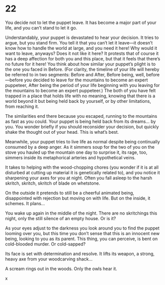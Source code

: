 # 22 {#sec-22}

You decide not to let the puppet leave. It has become a major part of your life, and you can’t stand to let it go. 

Understandably, your puppet is devastated to hear your decision. It tries to argue, but you stand firm. You tell it that you can’t let it leave—it doesn’t know how to handle the world at large, and you need it here! Why would it want to leave, anyways? Does it not like it here? It protests that of course it has a deep affection for both you and this place, but that it feels that there’s no future for it here! You think about how similar your puppet’s plight is to the one you faced in Before. (For clarity, the timeline of your life will hereby be referred to in two segments: Before and After, Before being, well, before—before you decided to leave for the mountains to become an expert puppeteer, After being the period of your life beginning with you leaving for the mountains to become an expert puppeteer.) The both of you have felt trapped in a place that holds life with no meaning, knowing that there is a world beyond it but being held back by yourself, or by other limitations, from reaching it. 

The similarities end there because you escaped, running to the mountains as fast as you could. Your puppet is being held back from its dreams… by you. You wonder briefly if you should reconsider your decision, but quickly shake the thought out of your head. This is what’s best.

Meanwhile, your puppet tries to live life as normal despite being continually consumed by a deep anger. As it simmers soup for the two of you on the stove you hauled up the mountain one day to surprise it, its rage, too, simmers inside its metaphorical arteries and hypothetical veins. 

It takes to helping with the wood-chopping chores (you wonder if it is at all disturbed at cutting up material it is genetically related to), and you notice it sharpening your axes for you at night. Often you fall asleep to the harsh skritch, skritch, skritch of blade on whetstone. 

On the outside it pretends to still be a cheerful animated being, disappointed with rejection but moving on with life. But on the inside, it schemes. It plans…


You wake up again in the middle of the night. There are no skritchings this night, only the still silence of an empty house. Or is it? 

As your eyes adjust to the darkness you look around you to find the puppet looming over you, but this time you don’t sense that this is an innocent new being, looking to you as its parent. This thing, you can perceive, is bent on cold-blooded murder. Or cold-sapped? 

Its face is set with determination and resolve. It lifts its weapon, a strong, heavy axe from your woodcarving shack…

A scream rings out in the woods. Only the owls hear it.

x
